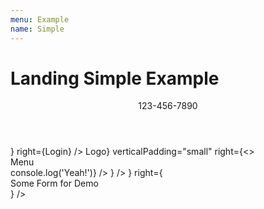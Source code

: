```yaml
---
menu: Example
name: Simple
---
```



# Landing Simple Example

<div style={{ border: '2px solid black' }}>
    <LandingThemeProvider value={{}}>
        <Header>
            <Centered>
                <SeparatedColumn 
                    verticalPadding="small"
                    left={<div>123-456-7890</div>}
                    right={<a>Login</a>}
                />
            </Centered>
        </Header>
        <Block
            backgroundImage="https://cdn.pixabay.com/photo/2016/06/02/02/33/triangles-1430105_960_720.png"
        >
            <Centered>
                <SeparatedColumn 
                    left={<div style={{ color: 'white' }}>Logo</div>}
                    verticalPadding="small"
                    right={<>
                        <DropdownNavigateButton 
                            title="Product"
                            regularColor="white"
                        >
                            <div style={{
                            width: '300px', 
                            height: '400px', 
                            backgroundColor: 'blue',
                            color: 'white',
                        }}>Menu</div>
                        </DropdownNavigateButton>
                        <NavigateButton 
                            title="Pricing"
                            regularColor="white"
                            onClick={() => console.log('Yeah!')}
                        />
                    </>}
                />
                <DoubleColumn
                    verticalPadding="large"
                    left={<MajorTitle
                        style={{
                            color: 'white',
                        }}
                        title="#1 Product of Something and Something else"
                        subtitle="Good and Bad, Best Feature, Worst Landing Page"
                    />}
                    right={<div style={{
                        height: '300px',
                        width: '100%',
                        backgroundColor: 'white',
                        display: 'flex',
                        justifyContent: 'center',
                        alignItems: 'center',
                    }}>
                        Some Form for Demo
                    </div>}
                />
            </Centered>
        </Block>
        <Block>
            <Centered>
                <SingleColumn
                    verticalPadding="medium"
                    style={{
                        paddingBottom: '0px',
                    }}
                >
                    <MinorTitle
                        center
                        title="Here's What We Got!"
                        subtitle="This product is extremely good, that no good enough landing page worth it."
                    />
                </SingleColumn>
                <AutoFitGrid
                    verticalPadding="medium"
                    gridMinWidth="256px"
                    columnGap="16px"
                    rowGap="32px"
                >
                    <Feature 
                        title="Very Good Feature"
                        leading="👍"
                        description="This feature do stuff"
                        action="Learn More ->"
                    />
                    <Feature 
                        title="Very Good Feature"
                        leading="👍"
                        description="This feature do stuff"
                        action="Learn More ->"
                    />
                    <Feature 
                        title="Very Good Feature"
                        leading="👍"
                        description="This feature do stuff"
                        action="Learn More ->"
                    />
                    <Feature 
                        title="Very Good Feature"
                        leading="👍"
                        description="This feature do stuff"
                        action="Learn More ->"
                    />
                </AutoFitGrid>
            </Centered>
        </Block>
    </LandingThemeProvider>
</div>
